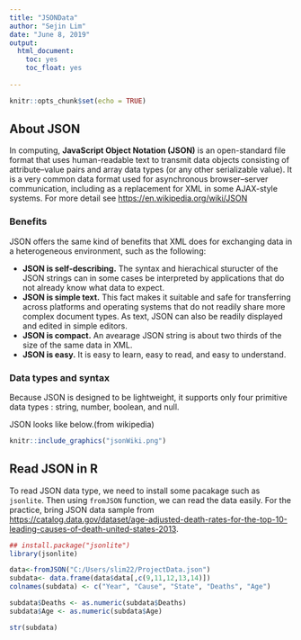 ---
title: "JSONData"
author: "Sejin Lim"
date: "June 8, 2019"
output:   
  html_document:  
    toc: yes  
    toc_float: yes  
    
---

```{r setup, include=FALSE}
knitr::opts_chunk$set(echo = TRUE)
```

## About JSON


In computing, **JavaScript Object Notation (JSON)** is an open-standard file format that uses human-readable text to transmit data objects consisting of attribute–value pairs and array data types (or any other serializable value). It is a very common data format used for asynchronous browser–server communication, including as a replacement for XML in some AJAX-style systems. For more detail see <https://en.wikipedia.org/wiki/JSON>  


### Benefits  

JSON offers the same kind of benefits that XML does for exchanging data in a heterogeneous environment, such as the following:  
  
  * **JSON is self-describing.** The syntax and hierachical sturucter of the JSON strings can in some cases be interpreted by applications that do not already know what data to expect.  
  * **JSON is simple text.** This fact makes it suitable and safe for transferring across platforms and operating systems that do not readily share more complex document types. As text, JSON can also be readily displayed and edited in simple editors.  
  * **JSON is compact.** An avearage JSON string is about two thirds of the size of the same data in XML.  
  * **JSON is easy.** It is easy to learn, easy to read, and easy to understand.


### Data types and syntax

Because JSON is designed to be lightweight, it supports only four primitive data types : string, number, boolean, and null. 


JSON looks like below.(from wikipedia)  

```{r graphics, out.width="400px", echo=FALSE }
knitr::include_graphics("jsonWiki.png")
```



## Read JSON in R

To read JSON data type, we need to install some pacakage such as `jsonlite`. Then using `fromJSON` function, we can read the data easily. 
For the practice, bring JSON data sample from <https://catalog.data.gov/dataset/age-adjusted-death-rates-for-the-top-10-leading-causes-of-death-united-states-2013>. 


```{r pressure, echo=TRUE, warning=FALSE}
## install.package("jsonlite")
library(jsonlite)

data<-fromJSON("C:/Users/slim22/ProjectData.json")
subdata<- data.frame(data$data[,c(9,11,12,13,14)])
colnames(subdata) <- c("Year", "Cause", "State", "Deaths", "Age") 

subdata$Deaths <- as.numeric(subdata$Deaths)
subdata$Age <- as.numeric(subdata$Age)

str(subdata)

```